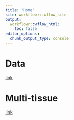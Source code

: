 ```yaml
---
title: "Home"
site: workflowr::wflow_site
output:
  workflowr::wflow_html:
    toc: false
editor_options:
  chunk_output_type: console
---
```


# Data

[link](https://sq-96.github.io/multigroup_ctwas_analysis/data.html)


# Multi-tissue 

[link](https://sq-96.github.io/multigroup_ctwas_analysis/multi_tissue.html)

